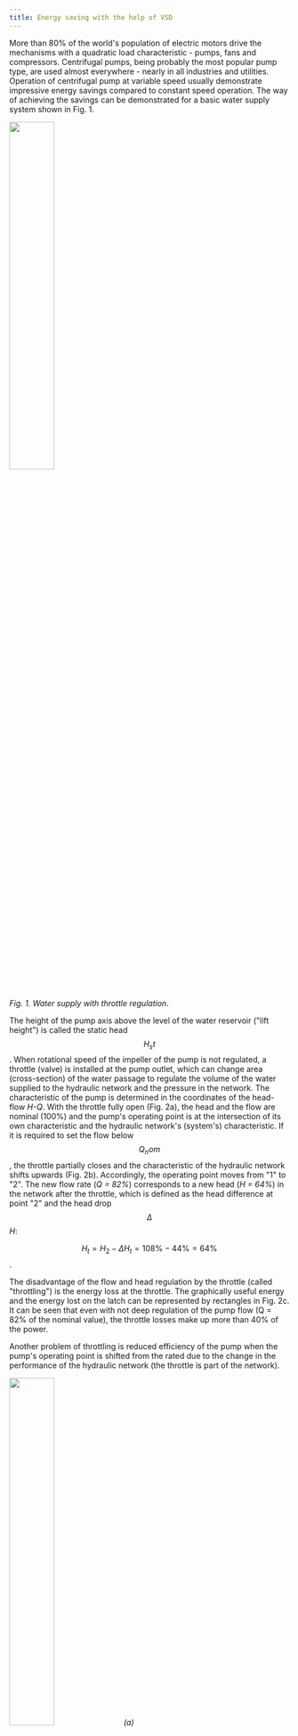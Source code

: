 ```yaml
---
title: Energy saving with the help of VSD
---
```


More than 80% of the world's population of electric motors drive the mechanisms
with a quadratic load characteristic - pumps, fans and compressors. Centrifugal
pumps, being probably the most popular pump type, are used almost everywhere -
nearly in all industries and utilities. Operation of centrifugal pump at
variable speed usually demonstrate impressive energy savings compared to
constant speed operation. The way of achieving the savings can be demonstrated
for a basic water supply system shown in Fig. 1.


<img src={PumpImage.src} width="40%" height="40%" />

_Fig. 1. Water supply with throttle regulation_.

The height of the pump axis above the level of the water reservoir ("lift
height") is called the static head $$H_st$$. When rotational speed of the
impeller of the pump is not regulated, a throttle (valve) is installed at the
pump outlet, which can change area (cross-section) of the water passage to
regulate the volume of the water supplied to the hydraulic network and the
pressure in the network. The characteristic of the pump is determined in the
coordinates of the head-flow _H-Q_. With the throttle fully open (Fig. 2a), the
head and the flow are nominal (100%) and the pump's operating point is at the
intersection of its own characteristic and the hydraulic network's (system's)
characteristic. If it is required to set the flow below $$Q_nom$$, the throttle
partially closes and the characteristic of the hydraulic network shifts upwards
(Fig. 2b). Accordingly, the operating point moves from "1" to "2". The new flow
rate (_Q = 82%_) corresponds to a new head (_H = 64%_) in the network after the
throttle, which is defined as the head difference at point "2" and the head drop
_$$\Delta$$H_:

$$H_t=H_2-\Delta H_t=108\%-44\%=64\%$$.

The disadvantage of the flow and head regulation by the throttle (called
"throttling") is the energy loss at the throttle. The graphically useful energy
and the energy lost on the latch can be represented by rectangles in Fig. 2c. It
can be seen that even with not deep regulation of the pump flow (Q = 82% of the
nominal value), the throttle losses make up more than 40% of the power.

Another problem of throttling is reduced efficiency of the pump when the pump's
operating point is shifted from the rated due to the change in the performance
of the hydraulic network (the throttle is part of the network).


<img src={Pump_charsImage.src} width="40%" height="40%" /> _(a)_


<img src={Pump_chars2Image.src} width="40%" height="40%" /> _(b)_


<img src={Pump_chars_energiesImage.src} width="40%" height="40%" /> _(c)_

_Fig. 2. Throttle control_.

The power on the pump shaft is determined by the following expression:

$$P=(g * \rho * h * q)/(3.6 * 10^6 * \eta)$$,

where _P_ is in _kW_, _g_ is _gravity_ ( $$g = 9.81$$ $$m/s^2$$ ), $$\rho$$ is
_density_ of the pumped fluid in $$kg / m^3$$, $$\eta$$ is
_efficiency_ of the pump, _h_ is _head_ in _m_ and _q_ is _flow_ in $$m^3 / h$$.

Thus, lower efficiency of the pump lead to increase power consumption. Fig. 3
shows the efficiency map of the pump (lines of equal efficiency).


<img src={Pump_chars_efficiencyImage.src} width="40%" height="40%" />

_Fig. 3. Pump efficiency_.

When adding the frequency converter to the motor driving the pump, the throttle
can be permanently set to the fully open position. Head and flow control is
performed by changing the rotational speed of the pump's impeller. Typically, a
system with pump speed control operates in a closed loop on the feedback signal
from the pressure sensor (Fig. 4).


<img src={Pump_fcImage.src} width="40%" height="40%" />

_Fig. 4. Water supply FC control_.

When the pressure in the network drops below by a value set by the operator,
which indicates an insufficient flow, the inverter automatically increases the
pump speed, which increases the flow rate and the pressure. Likewise, when the
pressure rises above a preset value, the flow rate needs to be reduced - this is
done by reducing the pump's speed.


<img src={Pump_chars_fcImage.src} width="40%" height="40%" /> _(a)_


<img src={Pump_chars_energyImage.src} width="40%" height="40%" /> _(b)_


<img src={Pump_chars_efficiency_fcImage.src} width="40%" height="40%" /> _(c)_

_Fig. 5. Impeller speed regulation_.

In contrast to the throttle control, when the displacement of the operating
point during regulation was effected by changing the characteristics of the
hydraulic network (the throttle is part of the network), in the event of a
change in the speed of rotation of the impeller, the pump characteristic _H-Q_
is shifted. Fig. 5a shows the displacement of the characteristics of the pump,
and the operating point of the process with a decrease in speed from _n_ to 82%
of _n_. Since the valve is fully open, there is no loss on it and all the
hydraulic energy generated by the pump is useful (Fig. 5b). It is noteworthy
that when the pump speed is regulated and the corresponding displacement of its
characteristic, the operating point is constantly in the zone of maximum
efficiency (Fig. 5c).

